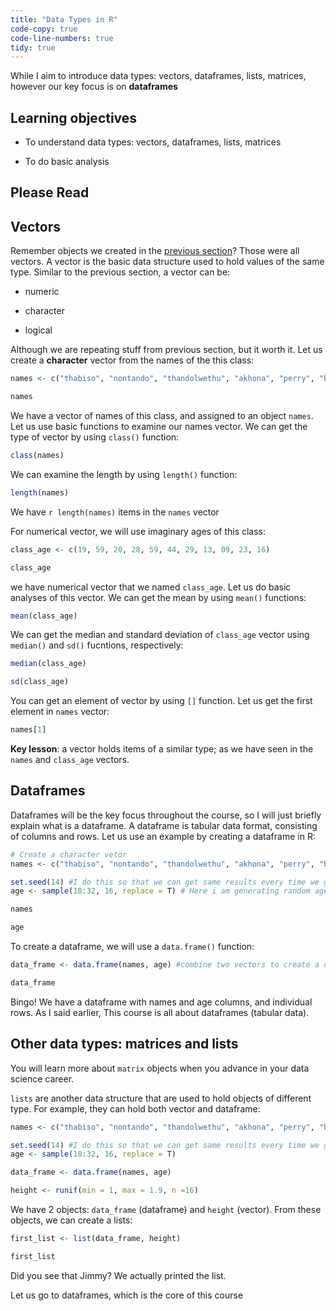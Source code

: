 ```yaml
---
title: "Data Types in R"
code-copy: true
code-line-numbers: true
tidy: true
---
```


While I aim to introduce data types: vectors, dataframes, lists, matrices, however our key focus is on **dataframes**

## Learning objectives

- To understand data types: vectors, dataframes, lists, matrices

- To do basic analysis

## Please Read



## Vectors

Remember objects we created in the [previous section](_site/weeks/week-1.html)? Those were all vectors. A vector is the basic data structure used to hold values of the same type. Similar to the previous section, a vector can be:

- numeric

- character

- logical

Although we are repeating stuff from previous section, but it worth it. Let us create a **character** vector from the names of the this class:

```r

names <- c("thabiso", "nontando", "thandolwethu", "akhona", "perry", "balindile", "thembelani", "sabeliwe",  "phakamani",    "obianuju", "tshepang", "charity", "lungelo", "ntsikelelo", "akhona", "duduzile")

names
```


We have a vector of names of this class, and assigned to an object `names`. Let us use basic functions to examine our names vector. We can get the type of vector by using `class()` function:

```r
class(names)
```

We can examine the length by using `length()` function:

```r
length(names)
```

We have `r length(names)` items in the `names` vector


For numerical vector, we will use imaginary ages of this class:

```r
class_age <- c(19, 59, 20, 28, 59, 44, 29, 13, 09, 23, 16)

class_age
```

we have numerical vector that we named `class_age`. Let us do basic analyses of this vector. We can get the mean by using `mean()` functions:

```r
mean(class_age)
```

We can get the median and standard deviation of `class_age` vector using `median()` and `sd()` fucntions, respectively:

```r

median(class_age)

sd(class_age)
```

You can get an element of vector by using `[]` function. Let us get the first element in `names` vector:

```r
names[1]
```

**Key lesson**: a vector holds items of a similar type; as we have seen in the `names` and `class_age` vectors. 

## Dataframes

Dataframes will be the key focus throughout the course, so I will just briefly explain what is a dataframe. A dataframe is tabular data format, consisting of columns and rows. Let us use an example by creating a dataframe in R:

```r

# Create a character vetor
names <- c("thabiso", "nontando", "thandolwethu", "akhona", "perry", "balindile", "thembelani", "sabeliwe",  "phakamani",    "obianuju", "tshepang", "charity", "lungelo", "ntsikelelo", "akhona", "duduzile")

set.seed(14) #I do this so that we can get same results every time we generate numbers or simulate
age <- sample(18:32, 16, replace = T) # Here i am generating random ages, from ages 16 to 32, with a sample of 16 people, to match our names vector

names

age
```


To create a dataframe, we will use a `data.frame()` function:

```r

data_frame <- data.frame(names, age) #combine two vectors to create a dataframe

data_frame
```

Bingo! We have a dataframe with names and age columns, and individual rows. As I said earlier, This course is all about dataframes (tabular data). 

## Other data types: matrices and lists

You will learn more about `matrix` objects when you advance in your data science career.

`lists` are another data structure that are used to hold objects of different type. For example, they can hold both vector and dataframe:

```r
names <- c("thabiso", "nontando", "thandolwethu", "akhona", "perry", "balindile", "thembelani", "sabeliwe",  "phakamani",    "obianuju", "tshepang", "charity", "lungelo", "ntsikelelo", "akhona", "duduzile")

set.seed(14) #I do this so that we can get same results every time we generate numbers or simulate
age <- sample(18:32, 16, replace = T)

data_frame <- data.frame(names, age)

height <- runif(min = 1, max = 1.9, n =16)
```

We have 2 objects: `data_frame` (dataframe) and `height` (vector). From these objects, we can create a lists:

```r
first_list <- list(data_frame, height)

first_list
```

Did you see that Jimmy? We actually printed the list.

Let us go to dataframes, which is the core of this course
